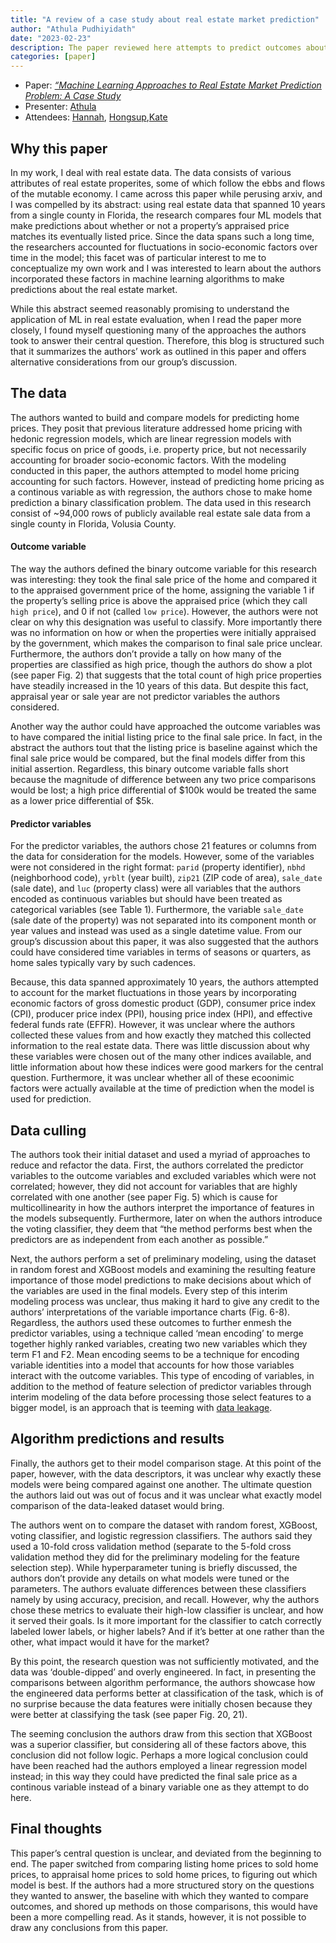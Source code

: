 ```yaml
---
title: "A review of a case study about real estate market prediction"
author: "Athula Pudhiyidath"
date: "2023-02-23"
description: The paper reviewed here attempts to predict outcomes about the real estate market with binary classification. Though the paper's research design and results were lacking, it gave us a chance to have a discussion about practices for experimental and analyitical design.
categories: [paper]
---
```


:::{.callout-note}
- Paper: [*"Machine Learning Approaches to Real Estate Market Prediction Problem: A Case Study*](https://arxiv.org/pdf/2008.09922.pdf)
- Presenter: [Athula](https://www.linkedin.com/in/athula-pudhiyidath/)
- Attendees: [Hannah](https://www.linkedin.com/in/hannah-peeler-a4751bb2/), [Hongsup](https://www.linkedin.com/in/hongsupshin/),[Kate](https://www.linkedin.com/in/kate-behrman/)
:::

## Why this paper
In my work, I deal with real estate data. The data consists of various attributes of real estate properites, some of which follow the ebbs and flows of the mutable economy. I came across this paper while perusing arxiv, and I was compelled by its abstract: using real estate data that spanned 10 years from a single county in Florida, the research compares four ML models that make predictions about whether or not a property’s appraised price matches its eventually listed price. Since the data spans such a long time, the researchers accounted for fluctuations in socio-economic factors over time in the model; this facet was of particular interest to me to conceptualize my own work and I was interested to learn about the authors incorporated these factors in machine learning algorithms to make predictions about the real estate market.

While this abstract seemed reasonably promising to understand the application of ML in real estate evaluation, when I read the paper more closely, I found myself questioning many of the approaches the authors took to answer their central question. Therefore, this blog is structured such that it summarizes the authors’ work as outlined in this paper and offers alternative considerations from our group's discussion.

## The data  
The authors wanted to build and compare models for predicting home prices. They posit that previous literature addressed home pricing with hedonic regression models, which are linear regression models with specific focus on price of goods, i.e. property price, but not necessarily accounting for broader socio-economic factors. With the modeling conducted in this paper, the authors attempted to model home pricing accounting for such factors. However, instead of predicting home pricing as a continous variable as with regression, the authors chose to make home prediction a binary classification problem. The data used in this research consist of ~94,000 rows of publicly available real estate sale data from a single county in Florida, Volusia County.

#### Outcome variable
The way the authors defined the binary outcome variable for this research was interesting: they took the final sale price of the home and compared it to the appraised government price of the home, assigning the variable 1 if the property’s selling price is above the appraised price (which they call `high price`), and 0 if not (called `low price`). However, the authors were not clear on why this designation was useful to classify. More importantly there was no information on how or when the properties were initially appraised by the government, which makes the comparison to final sale price unclear. Furthermore, the authors don’t provide a tally on how many of the properties are classified as high price, though the authors do show a plot (see paper Fig. 2) that suggests that the total count of high price properties have steadily increased in the 10 years of this data. But despite this fact, appraisal year or sale year are not predictor variables the authors considered. 

Another way the author could have approached the outcome variables was to have compared the initial listing price to the final sale price. In fact, in the abstract the authors tout that the listing price is baseline against which the final sale price would be compared, but the final models differ from this initial assertion. Regardless, this binary outcome variable falls short because the magnitude of difference between any two price comparisons would be lost; a high price differential of $100k would be treated the same as a lower price differential of $5k. 

#### Predictor variables 
For the predictor variables, the authors chose 21 features or columns from the data for consideration for the models. However, some of the variables were not considered in the right format: `parid` (property identifier), `nbhd` (neighborhood code), `yrblt` (year built), `zip21` (ZIP code of area), `sale_date` (sale date), and `luc` (property class) were all variables that the authors encoded as continuous variables but should have been treated as categorical variables (see Table 1). Furthermore, the variable `sale_date` (sale date of the property) was not separated into its component month or year values and instead was used as a single datetime value. From our group’s discussion about this paper, it was also suggested that the authors could have considered time variables in terms of seasons or quarters, as home sales typically vary by such cadences. 

Because, this data spanned approximately 10 years, the authors attempted to account for the market fluctuations in those years by incorporating economic factors of gross domestic product (GDP), consumer price index (CPI), producer price index (PPI), housing price index (HPI), and effective federal funds rate (EFFR). However, it was unclear where the authors collected these values from and how exactly they matched this collected information to the real estate data. There was little discussion about why these variables were chosen out of the many other indices available, and little information about how these indices were good markers for the central question. Furthermore, it was unclear whether all of these ecoonimic factors were actually available at the time of prediction when the model is used for prediction.

## Data culling
The authors took their initial dataset and used a myriad of approaches to reduce and refactor the data. First, the authors correlated the predictor variables to the outcome variables and excluded variables which were not correlated; however, they did not account for variables that are highly correlated with one another (see paper Fig. 5) which is cause for multicollinearity in how the authors interpret the importance of features in the models subsequently. Furthermore, later on when the authors introduce the voting classifier, they deem that “the method performs best when the predictors are as independent from each another as possible.”

Next, the authors perform a set of preliminary modeling, using the dataset in random forest and XGBoost models and examining the resulting feature importance of those model predictions to make decisions about which of the variables are used in the final models. Every step of this interim modeling process was unclear, thus making it hard to give any credit to the authors’ interpretations of the variable importance charts (Fig. 6-8). Regardless, the authors used these outcomes to further enmesh the predictor variables, using a technique called ‘mean encoding’ to merge together highly ranked variables, creating two new variables which they term F1 and F2. Mean encoding seems to be a technique for encoding variable identities into a model that accounts for how those variables interact with the outcome variables. This type of encoding of variables, in addition to the method of feature selection of predictor variables through interim modeling of the data before processing those select features to a bigger model, is an approach that is teeming with [data leakage](https://github.com/AustinMLJournalClub/AustinMLJournalClub.github.io/blob/main/notes/2023-01-26.md). 

## Algorithm predictions and results 
Finally, the authors get to their model comparison stage. At this point of the paper, however, with the data descriptors, it was unclear why exactly these models were being compared against one another. The ultimate question the authors laid out was out of focus and it was unclear what exactly model comparison of the data-leaked dataset would bring. 

The authors went on to compare the dataset with random forest, XGBoost, voting classifier, and logistic regression classifiers. The authors said they used a 10-fold cross validation method (separate to the 5-fold cross validation method they did for the preliminary modeling for the feature selection step). While hyperparameter tuning is briefly discussed, the authors don’t provide any details on what models were tuned or the parameters. The authors evaluate differences between these classifiers namely by using accuracy, precision, and recall. However, why the authors chose these metrics to evaluate their high-low classifier is unclear, and how it served their goals. Is it more important for the classifier to catch correctly labeled lower labels, or higher labels? And if it’s better at one rather than the other, what impact would it have for the market? 

By this point, the research question was not sufficiently motivated, and the data was ‘double-dipped’ and overly engineered. In fact, in presenting the comparisons between algorithm performance, the authors showcase how the engineered data performs better at classification of the task, which is of no surprise because the data features were initially chosen because they were better at classifying the task (see paper Fig. 20, 21).

The seeming conclusion the authors draw from this section that XGBoost was a superior classifier, but considering all of these factors above, this conclusion did not follow logic. Perhaps a more logical conclusion could have been reached had the authors employed a linear regression model instead; in this way they could have predicted the final sale price as a continous variable instead of a binary variable one as they attempt to do here. 

## Final thoughts 
This paper’s central question is unclear, and deviated from the beginning to end. The paper switched from comparing listing home prices to sold home prices, to appraisal home prices to sold home prices, to figuring out which model is best. If the authors had a more structured story on the questions they wanted to answer, the baseline with which they wanted to compare outcomes, and shored up methods on those comparisons, this would have been a more compelling read. As it stands, however, it is not possible to draw any conclusions from this paper. 